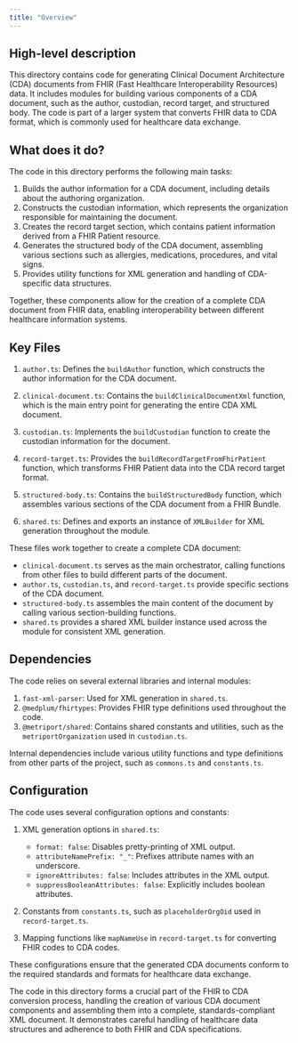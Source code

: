 ```yaml
---
title: "Overview"
---
```


## High-level description
This directory contains code for generating Clinical Document Architecture (CDA) documents from FHIR (Fast Healthcare Interoperability Resources) data. It includes modules for building various components of a CDA document, such as the author, custodian, record target, and structured body. The code is part of a larger system that converts FHIR data to CDA format, which is commonly used for healthcare data exchange.

## What does it do?
The code in this directory performs the following main tasks:

1. Builds the author information for a CDA document, including details about the authoring organization.
2. Constructs the custodian information, which represents the organization responsible for maintaining the document.
3. Creates the record target section, which contains patient information derived from a FHIR Patient resource.
4. Generates the structured body of the CDA document, assembling various sections such as allergies, medications, procedures, and vital signs.
5. Provides utility functions for XML generation and handling of CDA-specific data structures.

Together, these components allow for the creation of a complete CDA document from FHIR data, enabling interoperability between different healthcare information systems.

## Key Files

1. `author.ts`: Defines the `buildAuthor` function, which constructs the author information for the CDA document.

2. `clinical-document.ts`: Contains the `buildClinicalDocumentXml` function, which is the main entry point for generating the entire CDA XML document.

3. `custodian.ts`: Implements the `buildCustodian` function to create the custodian information for the document.

4. `record-target.ts`: Provides the `buildRecordTargetFromFhirPatient` function, which transforms FHIR Patient data into the CDA record target format.

5. `structured-body.ts`: Contains the `buildStructuredBody` function, which assembles various sections of the CDA document from a FHIR Bundle.

6. `shared.ts`: Defines and exports an instance of `XMLBuilder` for XML generation throughout the module.

These files work together to create a complete CDA document:

- `clinical-document.ts` serves as the main orchestrator, calling functions from other files to build different parts of the document.
- `author.ts`, `custodian.ts`, and `record-target.ts` provide specific sections of the CDA document.
- `structured-body.ts` assembles the main content of the document by calling various section-building functions.
- `shared.ts` provides a shared XML builder instance used across the module for consistent XML generation.

## Dependencies
The code relies on several external libraries and internal modules:

1. `fast-xml-parser`: Used for XML generation in `shared.ts`.
2. `@medplum/fhirtypes`: Provides FHIR type definitions used throughout the code.
3. `@metriport/shared`: Contains shared constants and utilities, such as the `metriportOrganization` used in `custodian.ts`.

Internal dependencies include various utility functions and type definitions from other parts of the project, such as `commons.ts` and `constants.ts`.

## Configuration
The code uses several configuration options and constants:

1. XML generation options in `shared.ts`:
   - `format: false`: Disables pretty-printing of XML output.
   - `attributeNamePrefix: "_"`: Prefixes attribute names with an underscore.
   - `ignoreAttributes: false`: Includes attributes in the XML output.
   - `suppressBooleanAttributes: false`: Explicitly includes boolean attributes.

2. Constants from `constants.ts`, such as `placeholderOrgOid` used in `record-target.ts`.

3. Mapping functions like `mapNameUse` in `record-target.ts` for converting FHIR codes to CDA codes.

These configurations ensure that the generated CDA documents conform to the required standards and formats for healthcare data exchange.

The code in this directory forms a crucial part of the FHIR to CDA conversion process, handling the creation of various CDA document components and assembling them into a complete, standards-compliant XML document. It demonstrates careful handling of healthcare data structures and adherence to both FHIR and CDA specifications.